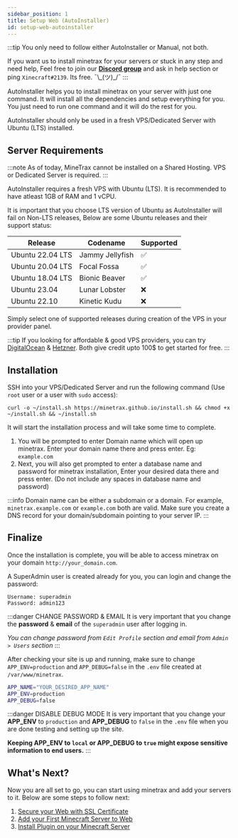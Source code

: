 ```yaml
---
sidebar_position: 1
title: Setup Web (AutoInstaller)
id: setup-web-autoinstaller
---
```



:::tip
You only need to follow either AutoInstaller or Manual, not both.

If you want us to install minetrax for your servers or stuck in any step and need help, Feel free to join our [**Discord group**](https://discord.gg/Hzfj27k) and ask in help section or ping `Xinecraft#2139`. Its free. ¯\\\_(ツ)\_/¯
:::

AutoInstaller helps you to install minetrax on your server with just one command. It will install all the dependencies and setup everything for you. 
You just need to run one command and it will do the rest for you.

AutoInstaller should only be used in a fresh VPS/Dedicated Server with Ubuntu (LTS) installed.

## Server Requirements
:::note
As of today, MineTrax cannot be installed on a Shared Hosting. VPS or Dedicated Server is required.
:::

AutoInstaller requires a fresh VPS with Ubuntu (LTS). It is recommended to have atleast 1GB of RAM and 1 vCPU.

It is important that you choose LTS version of Ubuntu as AutoInstaller will fail on Non-LTS releases, Below are some Ubuntu releases and their support status:

| Release | Codename | Supported
| -------------- | -------- | ---------- |
| Ubuntu 22.04 LTS | Jammy Jellyfish | ✅ |
| Ubuntu 20.04 LTS | Focal Fossa | ✅ |
| Ubuntu 18.04 LTS | Bionic Beaver | ✅ |
| Ubuntu 23.04 | Lunar Lobster | ❌ |
| Ubuntu 22.10 | Kinetic Kudu | ❌ |

Simply select one of supported releases during creation of the VPS in your provider panel.

:::tip
If you looking for affordable & good VPS providers, you can try [DigitalOcean](https://m.do.co/c/aece040492d0) & [Hetzner](https://hetzner.cloud/?ref=UBpE7ZNeerEj). Both give credit upto 100$ to get started for free.
:::

## Installation
SSH into your VPS/Dedicated Server and run the following command (Use `root` user or a user with `sudo` access):

```
curl -o ~/install.sh https://minetrax.github.io/install.sh && chmod +x ~/install.sh && ~/install.sh
```

It will start the installation process and will take some time to complete.
1. You will be prompted to enter Domain name which will open up minetrax. Enter your domain name there and press enter. Eg: `example.com`
2. Next, you will also get prompted to enter a database name and password for minetrax installation, Enter your desired data there and press enter. (Do not include any spaces in database name and password)

:::info
Domain name can be either a subdomain or a domain. For example, `minetrax.example.com` or `example.com` both are valid. 
Make sure you create a DNS record for your domain/subdomain pointing to your server IP.
:::



## Finalize

Once the installation is complete, you will be able to access minetrax on your domain `http://your_domain.com`.

A SuperAdmin user is created already for you, you can login and change the password:

```
Username: superadmin
Password: admin123
```

:::danger CHANGE PASSWORD & EMAIL
It is very important that you change the **password** & **email** of the `superadmin` user after logging in.

*You can change password from `Edit Profile` section and email from `Admin > Users` section*
:::


After checking your site is up and running, make sure to change `APP_ENV=production` and `APP_DEBUG=false` in the `.env` file created at `/var/www/minetrax`.

```bash title=.env
APP_NAME="YOUR_DESIRED_APP_NAME"
APP_ENV=production
APP_DEBUG=false
```

:::danger DISABLE DEBUG MODE
It is very important that you change your **APP_ENV** to `production` and **APP_DEBUG** to `false` in the `.env` file when you are done testing and setting up the site.

**Keeping APP_ENV to `local` or APP_DEBUG to `true` might expose sensitive information to end users.**
:::

## What's Next?

Now you are all set to go, you can start using minetrax and add your servers to it.
Below are some steps to follow next:

1. [Secure your Web with SSL Certificate](../installation/setup-web-ssl)
2. [Add your First Minecraft Server to Web](../web/adding-minecraft-server)
3. [Install Plugin on your Minecraft Server](../installation/setup-plugin)

